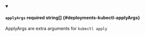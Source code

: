 
<details className="config-field" data-expandable="false" open>
<summary>

#### `applyArgs` <span className="config-field-required" data-required="false">required</span> <span className="config-field-type">string[]</span> <span className="config-field-default"></span> <span className="config-field-enum"></span> {#deployments-kubectl-applyArgs}

ApplyArgs are extra arguments for `kubectl apply`

</summary>



</details>
